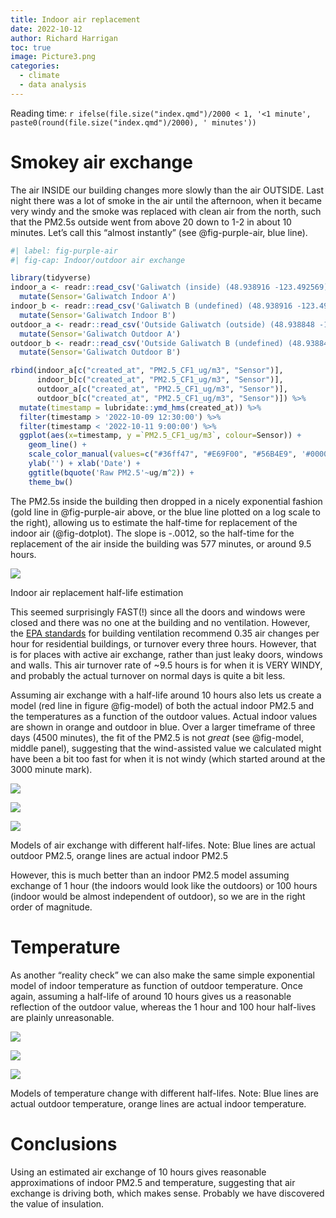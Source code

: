 ```yaml
---
title: Indoor air replacement
date: 2022-10-12
author: Richard Harrigan
toc: true
image: Picture3.png
categories:
  - climate
  - data analysis
---
```


Reading time: `r ifelse(file.size("index.qmd")/2000 < 1, '<1 minute', paste0(round(file.size("index.qmd")/2000), ' minutes'))`

# Smokey air exchange

The air INSIDE our building changes more slowly than the air OUTSIDE. Last night there was a lot of smoke in the air until the afternoon, when it became very windy and the smoke was replaced with clean air from the north, such that the PM2.5s  outside went from above 20 down to 1-2 in about 10 minutes.  Let’s call this “almost instantly” (see @fig-purple-air, blue line).


```r
#| label: fig-purple-air 
#| fig-cap: Indoor/outdoor air exchange

library(tidyverse)
indoor_a <- readr::read_csv('Galiwatch (inside) (48.938916 -123.492569) Primary Real Time 10_09_2022 10_12_2022.csv') %>%
  mutate(Sensor='Galiwatch Indoor A')
indoor_b <- readr::read_csv('Galiwatch B (undefined) (48.938916 -123.492569) Primary Real Time 10_09_2022 10_12_2022.csv') %>%
  mutate(Sensor='Galiwatch Indoor B')
outdoor_a <- readr::read_csv('Outside Galiwatch (outside) (48.938848 -123.492938) Primary Real Time 10_09_2022 10_12_2022.csv') %>%
  mutate(Sensor='Galiwatch Outdoor A')
outdoor_b <- readr::read_csv('Outside Galiwatch B (undefined) (48.938848 -123.492938) Primary Real Time 10_09_2022 10_12_2022.csv') %>%
  mutate(Sensor='Galiwatch Outdoor B')

rbind(indoor_a[c("created_at", "PM2.5_CF1_ug/m3", "Sensor")],
      indoor_b[c("created_at", "PM2.5_CF1_ug/m3", "Sensor")],
      outdoor_a[c("created_at", "PM2.5_CF1_ug/m3", "Sensor")],
      outdoor_b[c("created_at", "PM2.5_CF1_ug/m3", "Sensor")]) %>%
  mutate(timestamp = lubridate::ymd_hms(created_at)) %>%
  filter(timestamp > '2022-10-09 12:30:00') %>%
  filter(timestamp < '2022-10-11 9:00:00') %>%
  ggplot(aes(x=timestamp, y =`PM2.5_CF1_ug/m3`, colour=Sensor)) +
    geom_line() +
    scale_color_manual(values=c("#36ff47", "#E69F00", "#56B4E9", '#000000')) + 
    ylab('') + xlab('Date') + 
    ggtitle(bquote('Raw PM2.5'~ug/m^2)) +
    theme_bw()
```


The PM2.5s inside the building then dropped in a nicely exponential fashion (gold line in @fig-purple-air above, or the blue line plotted on a log scale to the right), allowing us to estimate the half-time for replacement of the indoor air (@fig-dotplot). The slope is -.0012, so the half-time for the replacement of the air inside the building was 577 minutes, or around 9.5 hours.

::: {#fig-dotplot}

![](Picture2.png)

Indoor air replacement half-life estimation
:::


This seemed surprisingly FAST(!) since all the doors and windows were closed and there was no one at the building and no ventilation.  However, the [EPA standards](https://www.epa.gov/indoor-air-quality-iaq/how-much-ventilation-do-i-need-my-home-improve-indoor-air-quality) for building ventilation recommend 0.35 air changes per hour for residential buildings, or turnover every three hours.   However, that is for places with active air exchange, rather than just leaky doors, windows and walls.
This air turnover rate of ~9.5 hours is for when it is VERY WINDY, and probably the actual turnover on normal days is quite a bit less.

Assuming air exchange with a half-life around 10 hours also lets us create a model (red line in figure @fig-model) of both the actual indoor PM2.5 and the temperatures as a function of the outdoor values.  Actual indoor values are shown in orange and outdoor in blue. Over a larger timeframe of three days (4500 minutes), the fit of the PM2.5 is not *great* (see @fig-model, middle panel), suggesting that the wind-assisted value we calculated might have been a bit too fast for when it is not windy (which started around at the 3000 minute mark).


::: {#fig-model layout-ncol=3}

![](Picture3.png)

![](Picture4.png)

![](Picture5.png)


Models of air exchange with different half-lifes. Note: Blue lines are actual outdoor PM2.5, orange lines are actual indoor PM2.5
:::


However, this is much better than an indoor PM2.5 model assuming exchange of 1 hour (the indoors would look like the outdoors) or 100 hours (indoor would be almost independent of outdoor), so we are in the right order of magnitude.

# Temperature

As another "reality check" we can also make the same simple exponential model of indoor temperature as function of outdoor temperature.  Once again, assuming a half-life of around 10 hours gives us a reasonable reflection of the outdoor value, whereas the 1 hour and 100 hour half-lives are plainly unreasonable. 

::: {#fig-model layout-ncol=3}

![](Picture6.png)

![](Picture7.png)

![](Picture8.png)


Models of temperature change with different half-lifes. Note: Blue lines are actual outdoor temperature, orange lines are actual indoor temperature.
:::
   

# Conclusions

Using an estimated air exchange of 10 hours gives reasonable approximations of indoor PM2.5 and temperature, suggesting that air exchange is driving both, which makes sense.  Probably we have discovered the value of insulation.



